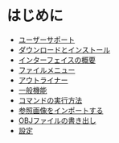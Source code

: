 # はじめに

  - [ユーザーサポート](./start/user-support)
  - [ダウンロードとインストール](./start/download-and-install)
  - [インターフェイスの概要](./start/user-interface-overview)
  - [ファイルメニュー](./start/file-menu)
  - [アウトライナー](./start/outliner)
  - [一般機能](./start/general)
  - [コマンドの実行方法](./start/how-to-execute-a-commands)
  - [参照画像をインポートする](./start/importing-reference-images)
  - [OBJファイルの書き出し](./start/export-obj)
  - [設定](./start/preferences)
  



